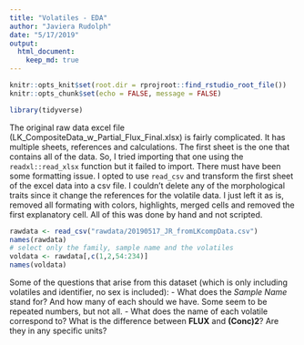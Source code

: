 ```yaml
---
title: "Volatiles - EDA"
author: "Javiera Rudolph"
date: "5/17/2019"
output:
  html_document:
    keep_md: true
---
```


```r
knitr::opts_knit$set(root.dir = rprojroot::find_rstudio_root_file())
knitr::opts_chunk$set(echo = FALSE, message = FALSE)

library(tidyverse)
```

The original raw data excel file (LK_CompositeData_w_Partial_Flux_Final.xlsx) is fairly complicated. It has multiple sheets, references and calculations. The first sheet is the one that contains all of the data. So, I tried importing that one using the `readxl::read_xlsx` function but it failed to import. There must have been some formatting issue. I opted to use `read_csv` and transform the first sheet of the excel data into a csv file. I couldn't delete any of the morphological traits since it change the references for the volatile data. I just left it as is, removed all formating with colors, highlights, merged cells and removed the first explanatory cell. All of this was done by hand and not scripted. 


```r
rawdata <- read_csv("rawdata/20190517_JR_fromLKcompData.csv")
names(rawdata)
# select only the family, sample name and the volatiles
voldata <- rawdata[,c(1,2,54:234)]
names(voldata)
```

Some of the questions that arise from this dataset (which is only including volatiles and identifier, no sex is included):
 - What does the *Sample Name* stand for? And how many of each should we have. Some seem to be repeated numbers, but not all. 
 - What does the name of each volatile correspond to? What is the difference between **FLUX** and **(Conc)2**? Are they in any specific units?
